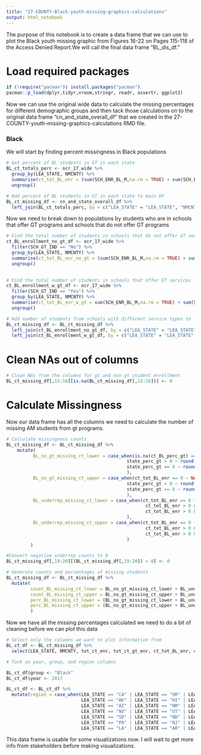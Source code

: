 ---
title: "27-COUNTY-Black-youth-missing-graphics-calculations"
output: html_notebook
---

The purpose of this notebook is to create a data frame that we can use to plot the Black youth missing graphic from Figures 16-22 on Pages 115-118 of the Access Denied Report.We will call the final data frame "BL_dis_df."

# Load required packages

```{r}
if (!require("pacman")) install.packages("pacman")
pacman::p_load(dplyr,tidyr,vroom,stringr, readr, assertr, ggplot2)
```

Now we can use the original wide data to calculate the missing percentages for different demographic groups and then tack those calculations on to the original data frame "cn_and_state_overall_df" that we created in the 27-COUNTY-youth-missing-graphics-calculations RMD file.

### Black

We will start by finding percent missingness in Black populations

```{r}
# Get percent of BL students in GT in each state
BL_ct_totals_perc <- ocr_17_wide %>%
  group_by(LEA_STATE, NMCNTY) %>%
  summarise(ct_tot_BL_enr = (sum(SCH_ENR_BL_M,na.rm = TRUE) + sum(SCH_ENR_BL_F,na.rm = TRUE)), ct_tot_BL_gt_enr = (sum(SCH_GTENR_BL_M,na.rm = TRUE) + sum(SCH_GTENR_BL_F,na.rm = TRUE)), ct_BL_perc_gt = (sum(SCH_GTENR_BL_M,na.rm = TRUE) + sum(SCH_GTENR_BL_F,na.rm = TRUE))/(sum(SCH_ENR_BL_M,na.rm = TRUE) + sum(SCH_ENR_BL_F,na.rm = TRUE))) %>%
  ungroup()
```

```{r}
# Add percent of BL students in GT in each state to main DF
BL_ct_missing_df <- cn_and_state_overall_df %>%
  left_join(BL_ct_totals_perc, by = c("LEA_STATE" = "LEA_STATE", "NMCNTY" = "NMCNTY"))
```

Now we need to break down to populations by students who are in schools that offer GT programs and schools that do not offer GT programs

```{r}
# Find the total number of students in schools that do not offer GT services
ct_BL_enrollment_no_gt_df <- ocr_17_wide %>%
  filter(SCH_GT_IND == "No") %>%
  group_by(LEA_STATE, NMCNTY) %>%
  summarise(ct_tot_BL_enr_no_gt = (sum(SCH_ENR_BL_M,na.rm = TRUE) + sum(SCH_ENR_BL_F,na.rm = TRUE))) %>%
  ungroup()
  
```

```{r}
# Find the total number of students in schools that offer GT services
ct_BL_enrollment_w_gt_df <- ocr_17_wide %>%
  filter(SCH_GT_IND == "Yes") %>%
  group_by(LEA_STATE, NMCNTY) %>%
  summarise(ct_tot_BL_enr_w_gt = sum(SCH_ENR_BL_M,na.rm = TRUE) + sum(SCH_ENR_BL_F,na.rm = TRUE)) %>%
  ungroup()
```

```{r}
# Add number of students from schools with different service types to full DF
BL_ct_missing_df <- BL_ct_missing_df %>%
  left_join(ct_BL_enrollment_no_gt_df, by = c("LEA_STATE" = "LEA_STATE", "NMCNTY" = "NMCNTY")) %>%
  left_join(ct_BL_enrollment_w_gt_df, by = c("LEA_STATE" = "LEA_STATE", "NMCNTY" = "NMCNTY"))

```

# Clean NAs out of columns

```{r}
# Clean NAs from the columns for gt and non gt student enrollment
BL_ct_missing_df[,15:16][is.na(BL_ct_missing_df[,15:16])] <- 0
```

# Calculate Missingness
Now our data frame has all the columns we need to calculate the number of missing AM students from gt programs.

```{r}
# Calculate missingness counts
BL_ct_missing_df <- BL_ct_missing_df %>%
    mutate(
          BL_no_gt_missing_ct_lower = case_when(is.na(ct_BL_perc_gt) == TRUE ~ NA_real_,
                                             state_perc_gt > 0 ~ round(state_perc_gt * ct_tot_BL_enr_no_gt), 
                                             state_perc_gt == 0 ~ round(national_gt_avg * ct_tot_BL_enr_no_gt),
                                             ), 
          BL_no_gt_missing_ct_upper = case_when(ct_tot_BL_enr == 0 ~ NA_real_,
                                             state_perc_gt > 0 ~ round(state_nonT1_perc_gt * ct_tot_BL_enr_no_gt), 
                                             state_perc_gt == 0 ~ round(national_gt_avg_nont1 * ct_tot_BL_enr_no_gt),
                                             ), 
          BL_underrep_missing_ct_lower = case_when(ct_tot_BL_enr == 0 ~ NA_real_,
                                                    ct_tot_BL_enr > 0 & ct_tot_BL_enr_w_gt == 0 ~ 0,
                                                    ct_tot_BL_enr > 0 & ct_tot_BL_enr_w_gt > 0 ~ round((ct_tot_BL_enr_w_gt *                                                     state_perc_gt)) - ct_tot_BL_gt_enr
                                             ),
          BL_underrep_missing_ct_upper = case_when(ct_tot_BL_enr == 0 ~ NA_real_,
                                                    ct_tot_BL_enr > 0 & ct_tot_BL_enr_w_gt == 0 ~ 0,
                                                    ct_tot_BL_enr > 0 & ct_tot_BL_enr_w_gt > 0 ~ round((ct_tot_BL_enr_w_gt *                                                     state_nonT1_perc_gt)) - ct_tot_BL_gt_enr
                                             )
         )
```

```{r}
#Convert negative underrep counts to 0
BL_ct_missing_df[,19:20][(BL_ct_missing_df[,19:20]) < 0] <- 0
```

```{r}
# Generate counts and percentages of missing students
BL_ct_missing_df <- BL_ct_missing_df %>%
  mutate(
         count_BL_missing_ct_lower = BL_no_gt_missing_ct_lower + BL_underrep_missing_ct_lower,
         count_BL_missing_ct_upper = BL_no_gt_missing_ct_upper + BL_underrep_missing_ct_upper,
         perc_BL_missing_ct_lower = (BL_no_gt_missing_ct_lower + BL_underrep_missing_ct_lower)/(BL_no_gt_missing_ct_lower +                                               BL_underrep_missing_ct_lower + ct_tot_BL_gt_enr),
         perc_BL_missing_ct_upper = (BL_no_gt_missing_ct_upper + BL_underrep_missing_ct_upper)/(BL_no_gt_missing_ct_upper +                                               BL_underrep_missing_ct_upper + ct_tot_BL_gt_enr)
         )
```

Now we have all the missing percentages calculated we need to do a bit of cleaning before we can plot this data

```{r}
# Select only the columns we want to plot information from
BL_ct_df <- BL_ct_missing_df %>%
  select(LEA_STATE, NMCNTY, tot_ct_enr, tot_ct_gt_enr, ct_tot_BL_enr, ct_tot_BL_gt_enr, count_BL_missing_ct_lower,          count_BL_missing_ct_upper, perc_BL_missing_ct_lower, perc_BL_missing_ct_upper)
```

```{r}
# Tack on year, group, and region columns

BL_ct_df$group <- "Black"
BL_ct_df$year <- 2017

BL_ct_df <- BL_ct_df %>%
  mutate(region = case_when(LEA_STATE == "CA" | LEA_STATE == "OR" | LEA_STATE == "WA" ~ "Pacific",
                            LEA_STATE == "AK" | LEA_STATE == "HI" | LEA_STATE == "PR" ~ "Noncontiguous",
                            LEA_STATE == "AZ" | LEA_STATE == "NM" | LEA_STATE == "TX" | LEA_STATE == "OK" ~ "Southwest",
                            LEA_STATE == "NV" | LEA_STATE == "UT" | LEA_STATE == "CO" | LEA_STATE == "WY" |  LEA_STATE == "ID" |                              LEA_STATE == "MT" ~ "Rocky Mountains",
                            LEA_STATE == "SD" | LEA_STATE == "ND" | LEA_STATE == "NE" | LEA_STATE == "KS" | LEA_STATE == "MN" |                               LEA_STATE == "IA" | LEA_STATE == "MO" | LEA_STATE == "WI" | LEA_STATE == "IL" | LEA_STATE == "MI" |                               LEA_STATE == "IN" | LEA_STATE == "OH" ~ "Midwest",
                            LEA_STATE == "PA" | LEA_STATE == "NJ" | LEA_STATE == "NY" | LEA_STATE == "CT" | LEA_STATE == "RI" |                               LEA_STATE == "MA" | LEA_STATE == "VT" | LEA_STATE == "NH" | LEA_STATE == "ME" ~ "Northeast",
                            LEA_STATE == "LA" | LEA_STATE == "AR" | LEA_STATE == "MS" | LEA_STATE == "AL" | LEA_STATE == "TN" |                               LEA_STATE == "KY" | LEA_STATE == "WV" | LEA_STATE == "DE" | LEA_STATE == "MD" | LEA_STATE == "DC" |                               LEA_STATE == "VA" | LEA_STATE == "NC" | LEA_STATE == "SC" | LEA_STATE == "GA" | LEA_STATE == "FL"                                 ~ "Southeast"))  
```

This data frame is usable for some visualizations now. I will wait to get more info from stakeholders before making visualizations.


